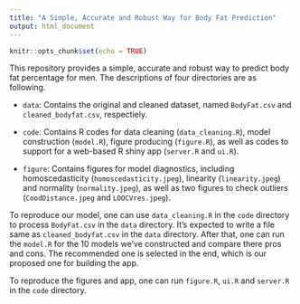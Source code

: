 ```yaml
---
title: "A Simple, Accurate and Robust Way for Body Fat Prediction"
output: html_document
---
```


```r
knitr::opts_chunk$set(echo = TRUE)
```

This repository provides a simple, accurate and robust way to predict body fat percentage for men. The descriptions of four directories are as following.

* `data`: Contains the original and cleaned dataset, named `BodyFat.csv` and `cleaned_bodyfat.csv`, respectiely.

* `code`: Contains R codes for data cleaning (`data_cleaning.R`), model construction (`model.R`), figure producing (`figure.R`), as well as codes to support for a web-based R shiny app (`server.R` and `ui.R`). 

* `figure`: Contains figures for model diagnostics, including homoscedasticity (`homoscedasticity.jpeg`), linearity (`linearity.jpeg`) and normality (`normality.jpeg`), as well as two figures to check outliers (`CoodDistance.jpeg` and `LOOCVres.jpeg`).

To reproduce our model, one can use `data_cleaning.R` in the `code` directory to process `BodyFat.csv` in the `data` directory. It's expected to write a file same as `cleaned_bodyfat.csv` in the `data` directory. After that, one can run the `model.R` for the 10 models we've constructed and compare there pros and cons. The recommended one is selected in the end, which is our proposed one for building the app. 

To reproduce the figures and app, one can run `figure.R`, `ui.R` and `server.R` in the `code` directory.


